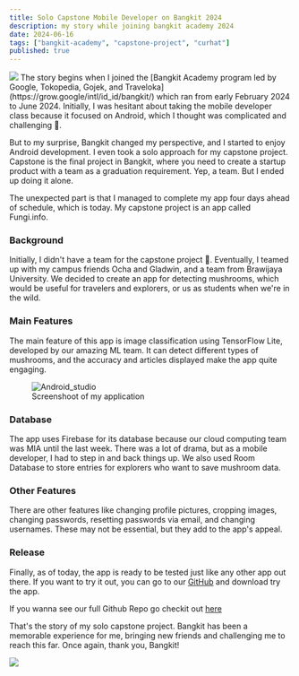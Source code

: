 ```yaml
---
title: Solo Capstone Mobile Developer on Bangkit 2024
description: my story while joining bangkit academy 2024
date: 2024-06-16
tags: ["bangkit-academy", "capstone-project", "curhat"]
published: true
---
```


<img src="/blog/bangkit_logo.png"  />
The story begins when I joined the [Bangkit Academy program led by Google, Tokopedia, Gojek, and Traveloka](https://grow.google/intl/id_id/bangkit/) which ran from early February 2024 to June 2024. Initially, I was hesitant about taking the mobile developer class because it focused on Android, which I thought was complicated and challenging 📱.

But to my surprise, Bangkit changed my perspective, and I started to enjoy Android development. I even took a solo approach for my capstone project. Capstone is the final project in Bangkit, where you need to create a startup product with a team as a graduation requirement. Yep, a team. But I ended up doing it alone.

The unexpected part is that I managed to complete my app four days ahead of schedule, which is today. My capstone project is an app called Fungi.info.

### Background

Initially, I didn't have a team for the capstone project 🥲. Eventually, I teamed up with my campus friends Ocha and Gladwin, and a team from Brawijaya University. We decided to create an app for detecting mushrooms, which would be useful for travelers and explorers, or us as students when we're in the wild.

### Main Features

The main feature of this app is image classification using TensorFlow Lite, developed by our amazing ML team. It can detect different types of mushrooms, and the accuracy and articles displayed make the app quite engaging.

<figure>
  <img src="/blog/screenshoot_android.png" alt="Android_studio" />
  <figcaption>Screenshoot of my application</figcaption>
</figure>

### Database

The app uses Firebase for its database because our cloud computing team was MIA until the last week. There was a lot of drama, but as a mobile developer, I had to step in and back things up. We also used Room Database to store entries for explorers who want to save mushroom data.

### Other Features

There are other features like changing profile pictures, cropping images, changing passwords, resetting passwords via email, and changing usernames. These may not be essential, but they add to the app's appeal.

### Release

Finally, as of today, the app is ready to be tested just like any other app out there. If you want to try it out, you can go to our [GitHub](https://github.com/Fungi-info-Bangkit-Capstone/android/releases/tag/Fungi.infov1.0) and download try the app.

If you wanna see our full Github Repo go checkit out [here](https://github.com/Fungi-info-Bangkit-Capstone)

That's the story of my solo capstone project. Bangkit has been a memorable experience for me, bringing new friends and challenging me to reach this far. Once again, thank you, Bangkit!

<a href="https://github.com/Fungi-info-Bangkit-Capstone/android">
  <img src="/blog/bangkit.png" />
</a>
